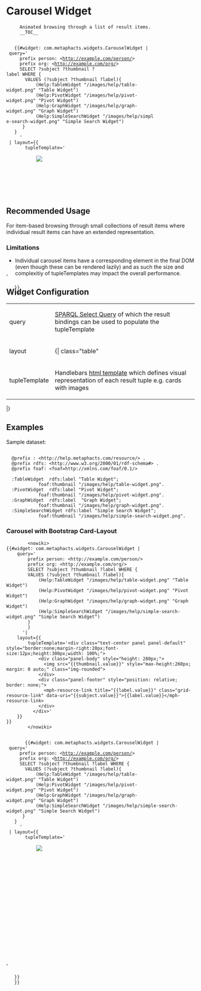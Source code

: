 = Carousel Widget =
<div class="documentation__intro">
  <div class="documentation__intro__description">
      Animated browsing through a list of result items.
      __TOC__
  </div>
    <div class="documentation__intro__demo" style="height:400px;width:400px;">
    {{#widget: com.metaphacts.widgets.CarouselWidget |
  query='
      prefix person: <http://example.com/person/> 
      prefix org: <http://example.com/org/> 
      SELECT ?subject ?thumbnail ?label WHERE {                    
        VALUES (?subject ?thumbnail ?label){ 
            (Help:TableWidget "/images/help/table-widget.png" "Table Widget")
            (Help:PivotWidget "/images/help/pivot-widget.png" "Pivot Widget")
            (Help:GraphWidget "/images/help/graph-widget.png" "Graph Widget")
            (Help:SimpleSearchWidget "/images/help/simple-search-widget.png" "Simple Search Widget")
       }
    }
      '
  | layout={{
        tupleTemplate='<div class="text-center panel panel-default" style="border:none;margin-right:20px;font-size:12px;height:300px;width: 100%;">
            <div class="panel-body" style="height: 280px;">
              <img src="{{thumbnail.value}}" style="max-height:260px; margin: 0 auto;" class="img-rounded">
            </div>
            <div class="panel-footer" style="position: relative;  border: none;">
              <mph-resource-link title="{{label.value}}" class="grid-resource-link" data-uri="{{subject.value}}">{{label.value}}</mph-resource-link>
            </div>
          </div>'
    }}
    }}
    </div>
</div>

== Recommended Usage ==
For item-based browsing through small collections of result items where individual result items can have an extended representation.

===Limitations===
* Individual carousel items have a corresponding element in the final DOM (even though these can be rendered lazily) and as such the size and complexitiy of tupleTemplates may impact the overall performance.  

== Widget Configuration ==
{| class="table table-bordered"
| query
| [http://www.w3.org/TR/sparql11-query/#select SPARQL Select Query] of which the result bindings can be used to populate the tupleTemplate
|-
| layout
   |{| class="table"
   |-
   | tupleTemplate
   | Handlebars [http://handlebarsjs.com/ html template] which defines visual representation of each result tuple e.g. cards with images
   |}
|}



== Examples ==
Sample dataset:
<pre>

  @prefix : <http://help.metaphacts.com/resource/> .
  @prefix rdfs: <http://www.w3.org/2000/01/rdf-schema#> . 
  @prefix foaf: <foaf=http://xmlns.com/foaf/0.1/>

  :TableWidget  rdfs:label "Table Widget";
            foaf:thumbnail "/images/help/table-widget.png".
  :PivotWidget  rdfs:label "Pivot Widget";
            foaf:thumbnail "/images/help/pivot-widget.png".
  :GraphWidget  rdfs:label  "Graph Widget";
            foaf:thumbnail "/images/help/graph-widget.png".
  :SimpleSearchWidget rdfs:label "Simple Search Widget";
            foaf:thumbnail "/images/help/simple-search-widget.png".

</pre>

=== Carousel with Bootstrap Card-Layout ===
<div class="documentation__example">
  <div class="documentation__example__description">
     <pre>
        <nowiki>
{{#widget: com.metaphacts.widgets.CarouselWidget |
    query='
        prefix person: <http://example.com/person/> 
        prefix org: <http://example.com/org/> 
        SELECT ?subject ?thumbnail ?label WHERE {                    
        VALUES (?subject ?thumbnail ?label){ 
            (Help:TableWidget "/images/help/table-widget.png" "Table Widget")
            (Help:PivotWidget "/images/help/pivot-widget.png" "Pivot Widget")
            (Help:GraphWidget "/images/help/graph-widget.png" "Graph Widget")
            (Help:SimpleSearchWidget "/images/help/simple-search-widget.png" "Simple Search Widget")
        }
        }
      '|
    layout={{
        tupleTemplate='<div class="text-center panel panel-default" style="border:none;margin-right:20px;font-size:12px;height:300px;width: 100%;">
            <div class="panel-body" style="height: 280px;">
              <img src="{{thumbnail.value}}" style="max-height:260px; margin: 0 auto;" class="img-rounded">
            </div>
            <div class="panel-footer" style="position: relative;  border: none;">
              <mph-resource-link title="{{label.value}}" class="grid-resource-link" data-uri="{{subject.value}}">{{label.value}}</mph-resource-link>
            </div>
          </div>'
    }}
}}
        </nowiki>
     </pre>
  </div>
<div class="documentation__example__demo">
        {{#widget: com.metaphacts.widgets.CarouselWidget |
  query='
      prefix person: <http://example.com/person/> 
      prefix org: <http://example.com/org/> 
      SELECT ?subject ?thumbnail ?label WHERE {                    
        VALUES (?subject ?thumbnail ?label){ 
            (Help:TableWidget "/images/help/table-widget.png" "Table Widget")
            (Help:PivotWidget "/images/help/pivot-widget.png" "Pivot Widget")
            (Help:GraphWidget "/images/help/graph-widget.png" "Graph Widget")
            (Help:SimpleSearchWidget "/images/help/simple-search-widget.png" "Simple Search Widget")
       }
    }
      '
  | layout={{
        tupleTemplate='<div class="text-center panel panel-default" style="border:none;margin-right:20px;font-size:12px;height:300px;width: 100%;">
            <div class="panel-body" style="height: 280px;">
              <img src="{{thumbnail.value}}" style="max-height:260px; margin: 0 auto;" class="img-rounded">
            </div>
            <div class="panel-footer" style="position: relative;  border: none;">
              <mph-resource-link title="{{label.value}}" class="grid-resource-link" data-uri="{{subject.value}}">{{label.value}}</mph-resource-link>
            </div>
          </div>'
    }}
    }}
</div>

